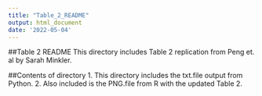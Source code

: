 ---
title: "Table_2_README"
output: html_document
date: '2022-05-04'
---

##Table 2 README
This directory includes Table 2 replication from Peng et. al by Sarah Minkler.

##Contents of directory
1. This directory includes the txt.file output from Python. 
2. Also included is the PNG.file from R with the updated Table 2.